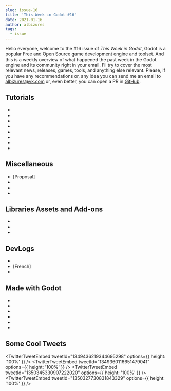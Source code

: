 ```yaml
---
slug: issue-16
title: 'This Week in Godot #16'
date: 2021-01-16
author: albizures
tags:
  - issue
---
```



Hello everyone, welcome to the #16 issue of _This Week in Godot_, Godot is a popular Free and Open Source game development engine and toolset. And this is a weekly overview of what happened the past week in the Godot engine and its community right in your email. I'll try to cover the most relevant news, releases, games, tools, and anything else relevant. Please, if you have any recommendations or, any idea you can send me an email to albizures@vk.com or, even better, you can open a PR in [GitHub](https://github.com/albizures/ThisWeekInGodot).

## Tutorials

- <PostLink
  	type="youtube"
  	label="Analogue clock on Windows Desktop - 88 lines/1 script - Step-by-step GDScript guide"
  	link="https://youtu.be/JO_KcINei50"
  />
- <PostLink
  	type="youtube"
  	source="https://github.com/bitbrain/godot-tutorials/tree/main/procedural-caves"
  	label="Procedural cave generation in under 6 minutes! Godot 3.2 Tutorial"
  	link="https://youtu.be/lFIBn8kJ-IM"
  />
- <PostLink
  	type="youtube"
  	source="https://github.com/PhilipWee/godot_3d_physics_tutorial/tree/feature-fullVariableDemo"
  	label="Godot RigidBody variables explained in 3 MINUTES"
  	link="https://youtu.be/1vWYPPwve_I"
  />
- <PostLink
  	type="article"
  	source="https://github.com/ericdsw/bullet_spawner_test"
  	label="HowTo: Drawing a metric ton of bullets in Godot"
  	link="https://worldeater-dev.itch.io/bittersweet-birthday/devlog/210789/howto-drawing-a-metric-ton-of-bullets-in-godot"
  />
- <PostLink
  	type="youtube"
  	label="How to Make Melee Combat in Godot"
  	link="https://youtu.be/dBvfwLxoY3I"
  />
- <PostLink
  	type="youtube"
  	label="How to Make a Server Map | Godot Dedicated Server #17"
  	link="https://youtu.be/fU9VHp-kmqM"
  />
- <PostLink
  	type="youtube"
  	label="How to Make Smooth Menu Transitions in Godot"
  	link="https://youtu.be/3lgjj7Wccyw"
  />
- <PostLink
  	type="youtube"
  	label="Godot Autotile Tutorial - Build your own auto tileset in Godot Engine"
  	link="https://youtu.be/RGkkTlsU2tM"
  />

## Miscellaneous

- [Proposal] <PostLink
    label="Redesign how Undo/Redo works to make it more predictable"
    link="https://github.com/godotengine/godot-proposals/issues/2109"
  />
- <PostLink
  	type="article"
  	label="Godotes #4 - Game Jams (Part 1)"
  	link="https://godotes.com/issues/godotes-4-1"
  />
- <PostLink
  	label="Unity VS Godot: How Do They Compare?"
  	link="https://tilvids.com/videos/watch/5ed5e258-01db-434b-ae5a-9ea2d6c1413a"
  />
- <PostLink
  	type="youtube"
  	label="Is Godot the BEST game engine for you"
  	link="https://youtu.be/Kj3nBtpcOWQ"
  />

## Libraries Assets and Add-ons

- <PostLink
  	source="https://github.com/CaptainProton42/godot-quickenv"
  	label="QuickEnv: a tiny plugin for the Godot Engine allows you to load a custom scene as an environment in the 3D editor."
  	link="https://github.com/CaptainProton42/godot-quickenv"
  />
- <PostLink
  	source=" https://github.com/DrMoriarty/nativelib-cli"
  	label="NativeLib: a binary package management system for Godot Engine"
  	link="https://drmoriarty.github.io/nativelib/"
  />
- <PostLink
  	label="2D mirror effect"
  	link="https://godotshaders.com/shader/2d-mirror-effect/"
  />

## DevLogs

- <PostLink
  	type="article"
  	label="Infinite Terrain in Godot - Indie Game Devlog #1"
  	link="https://youtu.be/uiLs6XmVGr0"
  />
- [French] <PostLink
    type="youtube"
    label="Godot Devlog: Effets spéciaux"
    link="https://youtu.be/qhl1jBkaoDY"
  />
- <PostLink
  	type="youtube"
  	label="One Month of Progress on My game in 4 Minutes with Memes | The Untitled Game Devlog 2"
  	link="https://youtu.be/Sn9j-RDfD5k"
  />

## Made with Godot

- <PostLink
  	label="EVERSTEAD: a relaxed 3D homestead sandbox simulation game"
  	link="https://eversteadgame.itch.io/release"
  />
- <PostLink
  	label="PixelOver: a software to transform your arts to pixel arts as best as possible."
  	link="https://deakcor.itch.io/pixelover"
  />
- <PostLink
  	label="8bunner: a 8-Bit simple infinite runner with increasing difficulty"
  	link="https://tntc-lab.itch.io/8bunner"
  />
- <PostLink
  	source="https://github.com/markopolojorgensen/github-gameoff-2020"
  	label="Yuna and the Moonstealers"
  	link="https://fouriertransformer.itch.io/yuna-and-the-moonstealers"
  />
- <PostLink
  	label="Chick 'n Sword: play as a chicken with a sword"
  	link="https://warrrkus.itch.io/chick-n-sword"
  />
- <PostLink
  	label="Antibody: a twin stick shooter/Metroidvania puzzle game."
  	link="https://jhyde.itch.io/antibody"
  />

## Some Cool Tweets

<TwitterTweetEmbed
	tweetId="1349436219344695298"
	options={{ height: '100%' }}
/>
<TwitterTweetEmbed
	tweetId="1349360116651479041"
	options={{ height: '100%' }}
/>
<TwitterTweetEmbed
	tweetId="1350345330907222020"
	options={{ height: '100%' }}
/>
<TwitterTweetEmbed
	tweetId="1350327730831843329"
	options={{ height: '100%' }}
/>
